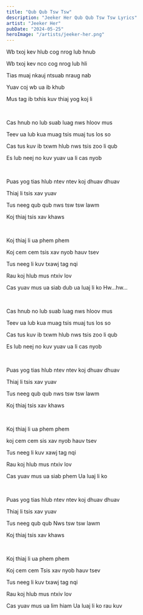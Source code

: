 ```yaml
---
title: "Qub Qub Tsw Tsw"
description: "Jeeker Her Qub Qub Tsw Tsw Lyrics"
artist: "Jeeker Her"
pubDate: "2024-05-25"
heroImage: "/artists/jeeker-her.png"
---
```


Wb txoj kev hlub cog nrog lub hnub

Wb txoj kev nco cog nrog lub hli

Tias muaj nkauj ntsuab nraug nab

Yuav coj wb ua ib khub

Mus tag ib txhis kuv thiaj yog koj li

<br />

Cas hnub no lub suab luag nws hloov mus

Teev ua lub kua muag tsis muaj tus los so

Cas tus kuv ib txwm hlub nws tsis zoo li qub

Es lub neej no kuv yuav ua li cas nyob

<br />

Puas yog tias hlub ntev ntev koj dhuav dhuav

Thiaj li tsis xav yuav

Tus neeg qub qub nws tsw tsw lawm

Koj thiaj tsis xav khaws

<br />

Koj thiaj li ua phem phem

Koj cem cem tsis xav nyob hauv tsev

Tus neeg li kuv txawj tag nqi

Rau koj hlub mus ntxiv lov

Cas yuav mus ua siab dub ua luaj li ko Hw...hw...

<br />

Cas hnub no lub suab luag nws hloov mus

Teev ua lub kua muag tsis muaj tus los so

Cas tus kuv ib txwm hlub nws tsis zoo li qub

Es lub neej no kuv yuav ua li cas nyob

<br />

Puas yog tias hlub ntev ntev koj dhuav dhuav

Thiaj li tsis xav yuav

Tus neeg qub qub nws tsw tsw lawm

Koj thiaj tsis xav khaws

<br />

Koj thiaj li ua phem phem

koj cem cem sis xav nyob hauv tsev

Tus neeg li kuv xawj tag nqi

Rau koj hlub mus ntxiv lov

Cas yuav mus ua siab phem Ua luaj li ko

<br />

Puas yog tias hlub ntev ntev koj dhuav dhuav

Thiaj li tsis xav yuav

Tus neeg qub qub Nws tsw tsw lawm

Koj thiaj tsis xav khaws

<br />

Koj thiaj li ua phem phem

Koj cem cem Tsis xav nyob hauv tsev

Tus neeg li kuv txawj tag nqi

Rau koj hlub mus ntxiv lov

Cas yuav mus ua lim hiam Ua luaj li ko rau kuv
